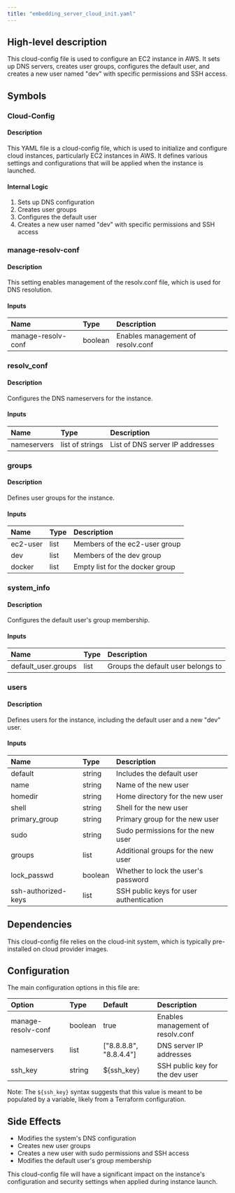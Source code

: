 ```yaml
---
title: "embedding_server_cloud_init.yaml"
---
```


## High-level description
This cloud-config file is used to configure an EC2 instance in AWS. It sets up DNS servers, creates user groups, configures the default user, and creates a new user named "dev" with specific permissions and SSH access.

## Symbols

### Cloud-Config
#### Description
This YAML file is a cloud-config file, which is used to initialize and configure cloud instances, particularly EC2 instances in AWS. It defines various settings and configurations that will be applied when the instance is launched.

#### Internal Logic
1. Sets up DNS configuration
2. Creates user groups
3. Configures the default user
4. Creates a new user named "dev" with specific permissions and SSH access

### manage-resolv-conf
#### Description
This setting enables management of the resolv.conf file, which is used for DNS resolution.

#### Inputs
| Name | Type | Description |
|:-----|:-----|:------------|
| manage-resolv-conf | boolean | Enables management of resolv.conf |

### resolv_conf
#### Description
Configures the DNS nameservers for the instance.

#### Inputs
| Name | Type | Description |
|:-----|:-----|:------------|
| nameservers | list of strings | List of DNS server IP addresses |

### groups
#### Description
Defines user groups for the instance.

#### Inputs
| Name | Type | Description |
|:-----|:-----|:------------|
| ec2-user | list | Members of the ec2-user group |
| dev | list | Members of the dev group |
| docker | list | Empty list for the docker group |

### system_info
#### Description
Configures the default user's group membership.

#### Inputs
| Name | Type | Description |
|:-----|:-----|:------------|
| default_user.groups | list | Groups the default user belongs to |

### users
#### Description
Defines users for the instance, including the default user and a new "dev" user.

#### Inputs
| Name | Type | Description |
|:-----|:-----|:------------|
| default | string | Includes the default user |
| name | string | Name of the new user |
| homedir | string | Home directory for the new user |
| shell | string | Shell for the new user |
| primary_group | string | Primary group for the new user |
| sudo | string | Sudo permissions for the new user |
| groups | list | Additional groups for the new user |
| lock_passwd | boolean | Whether to lock the user's password |
| ssh-authorized-keys | list | SSH public keys for user authentication |

## Dependencies
This cloud-config file relies on the cloud-init system, which is typically pre-installed on cloud provider images.

## Configuration
The main configuration options in this file are:

| Option | Type | Default | Description |
|:-------|:-----|:--------|:------------|
| manage-resolv-conf | boolean | true | Enables management of resolv.conf |
| nameservers | list | ["8.8.8.8", "8.8.4.4"] | DNS server IP addresses |
| ssh_key | string | ${ssh_key} | SSH public key for the dev user |

Note: The `${ssh_key}` syntax suggests that this value is meant to be populated by a variable, likely from a Terraform configuration.

## Side Effects
- Modifies the system's DNS configuration
- Creates new user groups
- Creates a new user with sudo permissions and SSH access
- Modifies the default user's group membership

This cloud-config file will have a significant impact on the instance's configuration and security settings when applied during instance launch.